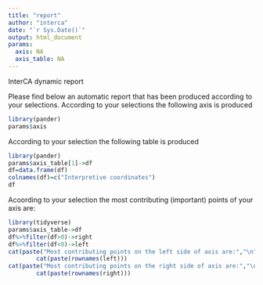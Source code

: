 ```yaml
---
title: "report"
author: "interca"
date: "`r Sys.Date()`"
output: html_document
params:
  axis: NA
  axis_table: NA
---
```


InterCA dynamic report

Please find below an automatic report that has been produced according to your selections. 
According to your selections the following axis is produced

```r
library(pander)
params$axis
```

According to your selection the following table is produced
```r
library(pander)
params$axis_table[1]->df
df=data.frame(df)
colnames(df)=c("Interpretive coordinates")
df
```

Acoording to your selection the most contributing (important) points of your axis are:
```r
library(tidyverse)
params$axis_table->df
df%>%filter(df>0)->right
df%>%filter(df<0)->left
cat(paste("Most contributing points on the left side of axis are:","\n"))
        cat(paste(rownames(left)))
cat(paste("Most contributing points on the right side of axis are:","\n"))
        cat(paste(rownames(right)))
```
